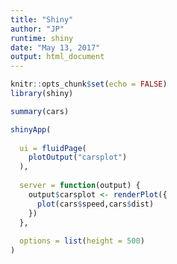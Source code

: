 ```yaml
---
title: "Shiny"
author: "JP"
runtime: shiny
date: "May 13, 2017"
output: html_document
---
```


```r
knitr::opts_chunk$set(echo = FALSE)
library(shiny)
```

```r
summary(cars)

```

```r
shinyApp(
  
  ui = fluidPage(
    plotOutput("carsplot")
  ),
  
  server = function(output) {
    output$carsplot <- renderPlot({
      plot(cars$speed,cars$dist)
    })
  },
  
  options = list(height = 500)
)
```